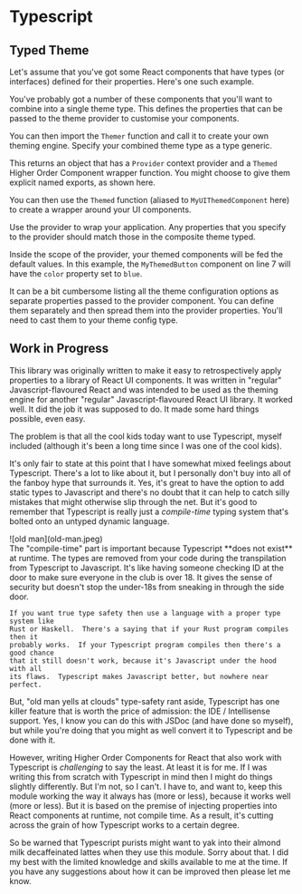 
# Typescript

## Typed Theme

Let's assume that you've got some React components that have types (or
interfaces) defined for their properties.  Here's one such example.

<Snippet
  file="Alert.tsx"
  caption="Alert.tsx"
  expand
/>

You've probably got a number of these components that you'll want to combine
into a single theme type.  This defines the properties that can be passed
to the theme provider to customise your components.

<Snippet
  file="UIProps.ts"
  caption="MyUIProps.ts"
  expand
/>

You can then import the `Themer` function and call it to create your own
theming engine.  Specify your combined theme type as a type generic.

<Snippet
  file="UITheme.tsx"
  highlightLines="4"
  caption="MyUITheme.ts"
  expand
/>

This returns an object that has a `Provider` context provider and a `Themed`
Higher Order Component wrapper function.  You might choose to give them
explicit named exports, as shown here.

You can then use the `Themed` function (aliased to `MyUIThemedComponent` here)
to create a wrapper around your UI components.

<Snippet
  file="UIComponent.tsx"
  caption="MyUIComponents.ts"
  highlightLines="6-8"
  expand
/>


Use the provider to wrap your application.  Any properties that
you specify to the provider should match those in the composite theme typed.

<Snippet
  file="UIProvider.tsx"
  expand
/>

Inside the scope of the provider, your themed components will be fed the
default values.  In this example, the `MyThemedButton` component on line 7
will have the `color` property set to `blue`.

It can be a bit cumbersome listing all the theme configuration options as
separate properties passed to the provider component.  You can define them
separately and then spread them into the provider properties.  You'll need to
cast them to your theme config type.

<Snippet
  file="UIProvider2.tsx"
  highlightLines="4,14"
  expand
/>

## Work in Progress

This library was originally written to make it easy to retrospectively apply
properties to a library of React UI components.  It was written in "regular"
Javascript-flavoured React and was intended to be used as the theming engine
for another "regular" Javascript-flavoured React UI library.  It worked well.
It did the job it was supposed to do.  It made some hard things possible, even
easy.

The problem is that all the cool kids today want to use Typescript, myself
included (although it's been a long time since I was one of the cool kids).

It's only fair to state at this point that I have somewhat mixed feelings
about Typescript.  There's a lot to like about it, but I personally don't buy
into all of the fanboy hype that surrounds it. Yes, it's great to have the
option to add static types to Javascript and there's no doubt that it can help
to catch silly mistakes that might otherwise slip through the net.  But it's
good to remember that Typescript is really just a *compile-time* typing system
that's bolted onto an untyped dynamic language.

<div class="grid-3 gap-8">
  ![old man](old-man.jpeg)
  <div class="cols-2">
    The "compile-time" part is important because Typescript **does not exist** at
    runtime.  The types are removed from your code during the transpilation from
    Typescript to Javascript.  It's like having someone checking ID at the door
    to make sure everyone in the club is over 18.  It gives the sense of security
    but doesn't stop the under-18s from sneaking in through the side door.

    If you want true type safety then use a language with a proper type system like
    Rust or Haskell.  There's a saying that if your Rust program compiles then it
    probably works.  If your Typescript program compiles then there's a good chance
    that it still doesn't work, because it's Javascript under the hood with all
    its flaws.  Typescript makes Javascript better, but nowhere near perfect.
  </div>
</div>


But, "old man yells at clouds" type-safety rant aside, Typescript has one
killer feature that is worth the price of admission: the IDE / Intellisense
support.  Yes, I know you can do this with JSDoc (and have done so myself),
but while you're doing that you might as well convert it to Typescript and be
done with it.

However, writing Higher Order Components for React that also work
with Typescript is *challenging* to say the least.  At least it is for me.
If I was writing this from scratch with Typescript in mind then I might do
things slightly differently.  But I'm not, so I can't.  I have to, and want to,
keep this module working the way it always has (more or less), because it works
well (more or less).  But it is based on the premise of injecting properties
into React components at runtime, not compile time.  As a result, it's cutting
across the grain of how Typescript works to a certain degree.

So be warned that Typescript purists might want to yak into their almond milk
decaffeinated lattes when they use this module.  Sorry about that.  I did my
best with the limited knowledge and skills available to me at the time.  If
you have any suggestions about how it can be improved then please let me know.

